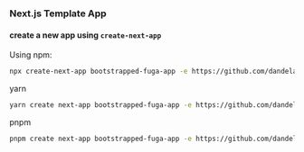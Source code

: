 ### Next.js Template App

#### create a new app using `create-next-app`

Using npm:

```bash
npx create-next-app bootstrapped-fuga-app -e https://github.com/dandelarge/fuga-ui-next
```

yarn

```bash
yarn create next-app bootstrapped-fuga-app -e https://github.com/dandelarge/fuga-ui-next
```

pnpm

```bash
pnpm create next-app bootstrapped-fuga-app -e https://github.com/dandelarge/fuga-ui-next
```
